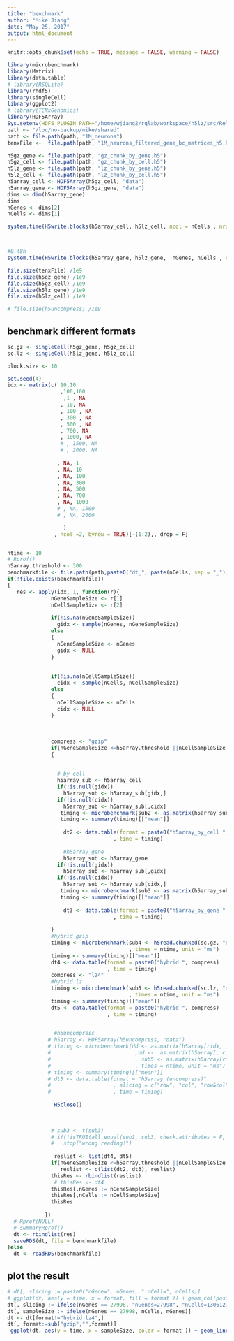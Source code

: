 ```yaml
---
title: "benchmark"
author: "Mike Jiang"
date: "May 25, 2017"
output: html_document
---
```


```r
knitr::opts_chunk$set(echo = TRUE, message = FALSE, warning = FALSE)
```
```r
library(microbenchmark)
library(Matrix)
library(data.table)
# library(RSQLite)
library(rhdf5)
library(singleCell)
library(ggplot2)
# library(TENxGenomics)
library(HDF5Array)
Sys.setenv(HDF5_PLUGIN_PATH="/home/wjiang2/rglab/workspace/h5lz/src/Release/")
path <- "/loc/no-backup/mike/shared"
path <- file.path(path, "1M_neurons")
tenxFile <-  file.path(path, "1M_neurons_filtered_gene_bc_matrices_h5.h5")

h5gz_gene <- file.path(path, "gz_chunk_by_gene.h5")
h5gz_cell <- file.path(path, "gz_chunk_by_cell.h5")
h5lz_gene <- file.path(path, "lz_chunk_by_gene.h5")
h5lz_cell <- file.path(path, "lz_chunk_by_cell.h5")
h5array_cell <- HDF5Array(h5gz_cell, "data")
h5array_gene <- HDF5Array(h5gz_gene, "data")
dims <- dim(h5array_gene)
dims
nGenes <- dims[2]
nCells <- dims[1]
```

```r

system.time(H5write.blocks(h5array_cell, h5lz_cell, ncol = nCells , nrow = nGenes, compress = "lz4", block.size = 100, verbose = T)) #1.76h



#0.48h
system.time(H5write.blocks(h5array_gene, h5lz_gene,  nGenes, nCells , compress = "lz4", block.size = 100, verbose = T)) 

```


```r
file.size(tenxFile) /1e9
file.size(h5gz_gene) /1e9
file.size(h5gz_cell) /1e9
file.size(h5lz_gene) /1e9
file.size(h5lz_cell) /1e9

# file.size(h5uncompress) /1e9
```

## benchmark different formats
```r
sc.gz <- singleCell(h5gz_gene, h5gz_cell)
sc.lz <- singleCell(h5lz_gene, h5lz_cell)

block.size <- 10

set.seed(4)
idx <- matrix(c( 10,10
                 ,100,100
                  ,1 , NA
                 , 10, NA
                 , 100 , NA
                 , 300 , NA
                 , 500 , NA
                 , 700, NA
                 , 1000, NA
                 # , 1500, NA
                 # , 2000, NA
                 
                , NA, 1
                , NA, 10
                , NA, 100
                , NA, 300
                , NA, 500
                , NA, 700
                , NA, 1000
                # , NA, 1500
                # , NA, 2000

                  )
               , ncol =2, byrow = TRUE)[-(1:2),, drop = F]


ntime <- 10
# Rprof()
h5array.threshold <- 300
benchmarkfile <- file.path(path,paste0("dt_", paste(nCells, sep = "_"), ".rds"))
if(!file.exists(benchmarkfile))
{
   res <- apply(idx, 1, function(r){
              nGeneSampleSize <- r[1]
              nCellSampleSize <- r[2]
              
              if(!is.na(nGeneSampleSize))
                gidx <- sample(nGenes, nGeneSampleSize)
              else
              {
                nGeneSampleSize <- nGenes
                gidx <- NULL
              }
                
              
              if(!is.na(nCellSampleSize))
                cidx <- sample(nCells, nCellSampleSize)
              else
              {
                nCellSampleSize <- nCells
                cidx <- NULL
              }
                
              
              
              compress <- "gzip"
              if(nGeneSampleSize <=h5array.threshold ||nCellSampleSize <=h5array.threshold)
              {
                
                
                # by cell
                h5array_sub <- h5array_cell
                if(!is.null(gidx))
                  h5array_sub <- h5array_sub[gidx,]
                if(!is.null(cidx))
                  h5array_sub <- h5array_sub[,cidx]
                 timing <- microbenchmark(sub2 <- as.matrix(h5array_sub), times = ntime, unit = "ms")
                 timing <- summary(timing)[["mean"]]
  
                  dt2 <- data.table(format = paste0("h5array_by_cell ", compress)
                                  , time = timing)
  
                  #h5array_gene
                  h5array_sub <- h5array_gene
                if(!is.null(gidx))
                  h5array_sub <- h5array_sub[,gidx]
                if(!is.null(cidx))
                  h5array_sub <- h5array_sub[cidx,]
                 timing <- microbenchmark(sub3 <- as.matrix(h5array_sub), times = ntime, unit = "ms")
                 timing <- summary(timing)[["mean"]]
  
                  dt3 <- data.table(format = paste0("h5array_by_gene ", compress)
                                  , time = timing)
  
              }
              #hybrid gzip
              timing <- microbenchmark(sub4 <- h5read.chunked(sc.gz, "data", list(gidx, cidx), block.size = block.size)
                                       , times = ntime, unit = "ms")
              timing <- summary(timing)[["mean"]]
              dt4 <- data.table(format = paste0("hybrid ", compress)
                                , time = timing)
              compress <- "lz4"
              #hybrid lz
              timing <- microbenchmark(sub5 <- h5read.chunked(sc.lz, "data", list(gidx, cidx), block.size = block.size)
                                       , times = ntime, unit = "ms")
              timing <- summary(timing)[["mean"]]
              dt5 <- data.table(format = paste0("hybrid ", compress)
                                , time = timing)

             
               #h5uncompress
             # h5array <- HDF5Array(h5uncompress, "data")
             # timing <- microbenchmark(dd <- as.matrix(h5array[ridx, ])
             #                           ,dd <-  as.matrix(h5array[, cidx])
             #                           , sub5 <- as.matrix(h5array[ridx, cidx])
             #                           , times = ntime, unit = "ms")
             # timing <- summary(timing)[["mean"]]
             # dt5 <- data.table(format = "h5array (uncompress)"
             #                    , slicing = c("row", "col", "row&col")
             #                    , time = timing)  
              
               H5close()
              
              

              # sub3 <- t(sub3)
              # if(!isTRUE(all.equal(sub1, sub3, check.attributes = F, tol = 2e-8))||!isTRUE(all.equal(sub1, sub4, check.attributes = F, tol = 2e-8))||!isTRUE(all.equal(sub1, sub5, check.attributes = F, tol = 2e-8)))
              #   stop("wrong reading!")
               
               reslist <- list(dt4, dt5)
              if(nGeneSampleSize <=h5array.threshold ||nCellSampleSize <=h5array.threshold)
                 reslist <- c(list(dt2, dt3), reslist)
              thisRes <- rbindlist(reslist)
               # thisRes <- dt4
              thisRes[,nGenes := nGeneSampleSize]
              thisRes[,nCells := nCellSampleSize]
              thisRes
             
            })
  # Rprof(NULL)
  # summaryRprof()
  dt <- rbindlist(res)
  saveRDS(dt, file = benchmarkfile)
}else
  dt <- readRDS(benchmarkfile)

```

## plot the result
```r

# dt[, slicing := paste0("nGene=", nGenes, " nCell=", nCells)]
# ggplot(dt, aes(y = time, x = format, fill = format )) + geom_col(position = "dodge")  + ylab("time (ms)")  +facet_wrap(~slicing, scales = "free")
dt[, slicing := ifelse(nGenes == 27998, "nGenes=27998", "nCells=1306127")]
dt[, sampleSize := ifelse(nGenes == 27998, nCells, nGenes)]
dt <- dt[format!="hybrid lz4",]
dt[, format:=sub("gzip","",format)]
 ggplot(dt, aes(y = time, x = sampleSize, color = format )) + geom_line() + geom_point()  + ylab("time (ms)")+facet_wrap(~slicing, scales = "free") + scale_y_log10()

```


